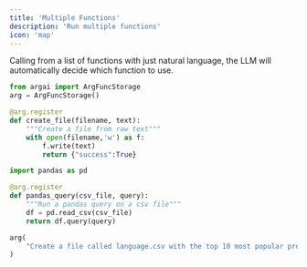 ```yaml
---
title: 'Multiple Functions'
description: 'Run multiple functions'
icon: 'map'
---
```


Calling from a list of functions with just natural language, the LLM will automatically decide which function to use.

```python
from argai import ArgFuncStorage
arg = ArgFuncStorage()

@arg.register
def create_file(filename, text):
    """Create a file from raw text"""
    with open(filename,'w') as f:
        f.write(text)
        return {"success":True}

import pandas as pd

@arg.register
def pandas_query(csv_file, query):
    """Run a pandas query on a csv file"""
    df = pd.read_csv(csv_file)
    return df.query(query)

arg(
    "Create a file called language.csv with the top 10 most popular programming languages available.", 
)
```